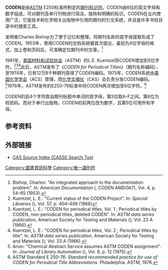 '''CODEN'''是由[[美國材料和試驗協會|ASTM]] E250标准所制定的[[期刊|期刊]][[标识符|标识符]]。CODEN由6位的英文字母和数字组成，可对期刊及单行刊物进行简洁，独特和明确的标识。CODEN在业内使用广泛，它是技术和化学相关出版物中引用的期刊的引文系统，并且是许多书目目录中的搜索工具。

发明者Charles Bishop为了便于记忆和整理，将期刊名称的首字母提取形成了CODEN。1953年，使用CODEN的文档系统被首次提出，最初为4位字母的格式，加上卷和页码后，可准确定位期刊中的文章。<ref>Bishop, Charles: "An integrated approach to the documentation problem". In: ''American Documentation'' ({{ISSN|0096-946X}}, CODEN AMDOA7), Vol. 4, p. 54–65 (1953).</ref>

1961年，[[美国材料和试验协会|美国材料和试验协会]]（ASTM）的L.E. Kuentzel将CODEN增加到5位字符。<ref>Kuentzel, L. E.: "Current status of the CODEN Project". In: ''Special Libraries'' ({{ISSN|0038-6723}}), Vol. 57, p. 404–406 (1966)</ref><ref>Kuentzel, L. E.: "CODEN for periodical titles, Vol. 1 ; Periodical titles by CODEN, non-periodical titles, deleted CODEN". In: ''ASTM data series publication'', American Society for Testing and Materials ({{ISSN|0066-0531}}); Vol. 23 A (1966).</ref><ref>Kuentzel, L. E.: "CODEN for periodical titles, Vol. 2 ;  Periodical titles by title". In: ''ASTM data series publication'', American Society for Testing and Materials ({{ISSN|0066-0531}}); Vol. 23 A (1966).</ref>此后，ASTM发布了《''CODEN for Periodical Titles''》（期刊名称编码），至1974年，已有12万8千种期刊获得了CODEN编码。1975年，CODEN系统由[[美国化学学会|美国化学学会]]（ACS）管理，而[[化学文摘社|化学文摘社]]（CAS）会负责分发CODEN编码。<ref>Anon: "Chemical Abstract Service assumes ASTM CODEN assignment". In: ''Journal of Library Automation'' ({{ISSN|0022-2240}}), Vol. 8, p. 12 (1975).</ref>1976年，ASTM发布的E250-76标准中将CODEN再次增加至6位字符。<ref>ASTM Standard E 250-76: ''Standard recommended practice for use of CODEN for Periodical Title Abbreviations''. Philadelphia. ASTM, 1976.</ref>

CODEN的前4个字符取自期刊标题中单词的首字母，第5位取A-F之间。第6位为校验码。而对于单行出版物，CODEN的前两位改为数字，且第5位可用所有字母。

==参考资料==
{{Wikidata property | 1=P1159}}
{{refs|2}}

== 外部链接 ==
* [http://cassi.cas.org/ CAS Source Index (CASSI) Search Tool] {{Webarchive|url=https://wayback.archive-it.org/all/20100211180645/http://cassi.cas.org/ |date=2010-02-11 }}

[[Category:圖書資訊科學|Category:圖書資訊科學]]
[[Category:唯一識別符|Category:唯一識別符]]